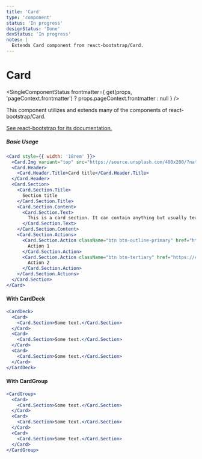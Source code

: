 ```yaml
---
title: 'Card'
type: 'component'
status: 'In progress'
designStatus: 'Done'
devStatus: 'In progress'
notes: |
  Extends Card component from react-bootstrap/Card.
---
```



# Card

<SingleComponentStatus
  frontmatter={
    get(props, 'pageContext.frontmatter') ? props.pageContext.frontmatter : null
  }
/>

<p>This component utilizes and extends many of the components of react-bootstrap/Card.</p>

<p>
  <a href="https://react-bootstrap.github.io/components/cards/" target="_blank" rel="noopener noreferrer">
    See react-bootstrap for its documentation.
  </a>
</p>

##### Basic Usage

```jsx live
<Card style={{ width: '18rem' }}>
  <Card.Img variant="top" src="https://source.unsplash.com/400x200/?nature,flower" />
  <Card.Header>
    <Card.Header.Title>Card title</Card.Header.Title>
  </Card.Header>
  <Card.Section>
    <Card.Section.Title>
      Section title
    </Card.Section.Title>
    <Card.Section.Content>
      <Card.Section.Text>
        This is a card section. It can contain anything but usually text, a list, or list of links. Multiple sections have a card divider between them.
      </Card.Section.Text>
    </Card.Section.Content>
    <Card.Section.Actions>
      <Card.Section.Action className="btn btn-outline-primary" href="https://edx.org">
        Action 1
      </Card.Section.Action>
      <Card.Section.Action className="btn btn-tertiary" href="https://edx.org">
        Action 2
      </Card.Section.Action>
    </Card.Section.Actions>
  </Card.Section>
</Card>
```

#### With CardDeck

```jsx live
<CardDeck>
  <Card>
    <Card.Section>Some text.</Card.Section>
  </Card>
  <Card>
    <Card.Section>Some text.</Card.Section>
  </Card>
  <Card>
    <Card.Section>Some text.</Card.Section>
  </Card>
</CardDeck>
```

#### With CardGroup

```jsx live
<CardGroup>
  <Card>
    <Card.Section>Some text.</Card.Section>
  </Card>
  <Card>
    <Card.Section>Some text.</Card.Section>
  </Card>
  <Card>
    <Card.Section>Some text.</Card.Section>
  </Card>
</CardGroup>
```